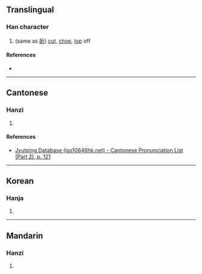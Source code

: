 {{character info/new}}
==Translingual==

===Han character===
{{Han char|rn=69|rad=斤|as=09|sn=13|four=|canj=JAHML|ids=⿰者斤}}

# (same as [[斫]]) [[cut]], [[chop]], [[lop]] off

====References====
* {{Han ref|kx=0480.120|dkj=13573|hdz=32026.130|uh=65B1|ud=26033}}

----

==Cantonese==

===Hanzi===
{{yue-hanzi|jyut=[[zoek3]]|y=jeuk3}}

# {{rfdef|yue|sort=斤09}}

====References====
* [http://www.iso10646hk.net/jp/document/download.jsp Jyutping Database (iso10646hk.net) - Cantonese Pronunciation List (Part 2), p. 121]

----

==Korean==

===Hanja===
{{ko-hanja|hangeul=작|eumhun=|rv=jak|mr=chak|y=cak}}

# {{rfdef|ko|sort=斤09}}

----

==Mandarin==

===Hanzi===
{{cmn-hanzi|pin=[[zhuó]] ([[zhuo2]])|wg=cho<sup>2</sup>}}

# {{rfdef|cmn|sort=斤09}}